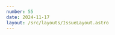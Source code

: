 ```yaml
---
number: 55
date: 2024-11-17
layout: /src/layouts/IssueLayout.astro
---
```



<Title title={`Issue ${frontmatter.number}`} date={frontmatter.date} />

<NewsletterSponsorSlot
  title="Product for Engineers: Flex your product muscles"
  url={`https://dub.link/ios-nov17?utm_campaign%3DiOS%20CI%20Newsletter%26utm_medium%3Dweb%26utm_source%3DiOS%20CI%20Newsletter%20Issue%20${frontmatter.number}%26utm_content%3D2024-11-17`}
  description="Product for Engineers is PostHog's newsletter dedicated to helping engineers improve their product skills.\nRead how to talk to users, build new features users love, and find product market fit. Subscribe for free to get curated advice on building great products, lessons (and mistakes) from building PostHog, and deep dives on top startups."
  image="https://d2thv89fb05cma.cloudfront.net/ioscinewsletter/images/posthog-product-for-engineers.webp"
/>

**🎉 2 Years of public speaking 🎉**

This week I had the chance to give the closing talk at the [Do iOS Conference](https://x.com/iOSConf) in Amsterdam and I wanted to take this opportunity to thank the organisers for putting on yet another wonderful edition of the conference.

[Do iOS](https://x.com/iOSConf) will always hold a very special place in my heart as it was at this same conference two years ago that I gave **my first ever public talk** and discovered **my passion for public speaking**.

Since then, I have given more than 10 talks at conferences all over the world, I have grown a lot as a speaker and I have met a lot of wonderful people in the process. In fact, it was at that same edition of Do iOS two years ago that I met my good friend and business partner [Hidde](https://x.com/hiddevdploeg), who I build the [NowPlaying](https://x.com/NowPlayingGold) and [Helm](https://x.com/helm_app) apps with.

Stepping out of my comfort zone and applying to speak at conferences has had an **incredible impact on my career**, has helped me build a network of **like-minded developers that I now collaborate with** and has allowed me to meet **people that I have always looked up to during my career**.

If you're thinking of applying to a conference but you are not quite sure wheter to do so, let me take take this opportunity and **encourage you to do so**!

Before I applied for my first conference, I **doubted myself a lot**, I always told myself *'I don't have enough experience'*, *'I am not as good as the other speakrs'* and *'No one will find my topics interesting'*. I **couldn't have been more wrong**, everyone in the community has **their own story to tell** or **their own spin on a topic to share**, regardless of their experience or background.

So if you want to apply to speak at a conference, leave all those doubts behind and just apply. I would also love to volunteer myself to help anyone **who is seeking feedback on their topics or call for papers**.

[P.S.: The slides for my talk at this year's Do iOS are now available!](https://speakerdeck.com/polpielladev/do-ios-24-ship-your-app-on-a-friday-dot-dot-dot-and-enjoy-your-weekend?utm_campaign%3DiOS%20CI%20Newsletter%26utm_medium%3Dweb%26utm_source%3DiOS%20CI%20Newsletter%20Issue%2055%26utm_content%3D2024-11-17)

<Providers />

## [🐙 Automating repository tasks with the GitHub CLI from GitHub Actions Workflows](https://www.polpiella.dev/how-to-use-the-github-cli-from-github-actions-workflows?utm_campaign%3DiOS%20CI%20Newsletter%26utm_medium%3Dweb%26utm_source%3DiOS%20CI%20Newsletter%20Issue%2055%26utm_content%3D2024-11-17)

This week I built an automation for [Antoine van der Lee](https://x.com/twannl)'s [appstoreconnect-swift-sdk](https://github.com/AvdLee/appstoreconnect-swift-sdk) library to periodically check for new versions of the **App Store Connect OpenAPI spec** and update the SDK's code when a newer spec is available.

The automation leverages the power of the **GitHub CLI** to make tasks such as **creating a Pull Request** with all the new code as simple as possible. If you'd like to learn how to automate GitHub tasks using **GitHub Actions** and the **GitHub CLI**, check out my latest article.  

## [⏭️ Bumping a Swift Package's version using Fastlane](https://nowham.dev/posts/fastlane-version-bump?utm_campaign%3DiOS%20CI%20Newsletter%26utm_medium%3Dweb%26utm_source%3DiOS%20CI%20Newsletter%20Issue%2055%26utm_content%3D2024-11-17)

This is a very special article for me to feature in the newsletter, not only because the topic is interesting and it is written very well, but because the author is my good friend [Noam Efergan](https://x.com/No_Wham).

[Noam](https://x.com/No_Wham) announced a couple of days ago that he was starting a blog and, as soon as he shared the first articles, I knew I wanted to feature one of them in this issue. The blog's content will revolve mainly around **CI/CD and mobile automation**, so make sure you follow him on social media and never miss an article!

In this article, [Noam](http://x.com/No_Wham) talks about how you can build a **small automation using fastlane** to easily bump the version of a Swift Package from the command-line.  

## [✍️ Step-by-step guide to automating app code signing using fastlane match](https://www.polpiella.dev/automate-code-signing-with-fastlane-match?utm_campaign%3DiOS%20CI%20Newsletter%26utm_medium%3Dweb%26utm_source%3DiOS%20CI%20Newsletter%20Issue%2055%26utm_content%3D2024-11-17)

Keeping your **provisioning profiles** and **signing certificates** in sync across your team is one of those processes that truly benefits from **automation**.

In this article, I show you how you can use [fastlane match](https://docs.fastlane.tools/actions/match/) to build an automation that **generates** and **syncs** a **single signing identity** for your whole team.

## [⎈ Nominate your app for App Store featuring!](https://x.com/helm_app/status/1856722621326405804?utm_campaign%3DiOS%20CI%20Newsletter%26utm_medium%3Dweb%26utm_source%3DiOS%20CI%20Newsletter%20Issue%2055%26utm_content%3D2024-11-17)

On the 12th of November, Apple announced a new App Store Connect feature that allows developers to **share their app to be considered for featuring in the App Store** called nominations.

When we heard about this annoucement, and despite the fact that the App Store Connect API has no endpoint for nominations yet, we quickly started working on a new Helm feature **that simplifies the process of nominating your apps**. We are very happy to announce that the new feature **is available from version 1.4 of Helm**, so make sure you download the app and start sharing your nominations with the App Store team in **the easiest way possible**.  

## [🚨 GitHub Actions list of upcoming breaking changes](https://github.blog/changelog/2024-11-05-notice-of-breaking-changes-for-github-actions?utm_campaign%3DiOS%20CI%20Newsletter%26utm_medium%3Dweb%26utm_source%3DiOS%20CI%20Newsletter%20Issue%2055%26utm_content%3D2024-11-17)

Earlier this month, **GitHub** announced a number of **breaking changes** coming to **GitHub Actions**.

Among these breaking changes, there are a few that are **particularly important** to any Apple app developers using GitHub's CI/CD service:

*   Version 3 of the artifcats action will **stop working soon**.
*   Changes to **workflow validation for pull requests** from forked repositories.
*   New **webhook rate limits**.

If any of these changes look particularly important to you, make sure you read the announcement to get thefull context.

## [📦 Bitrise Release Management is now CI agnostic!](https://bitrise.io/blog/post/bitrise-release-management-introduces-ci-agnostic-distribution-tool-for-testing-and-releasing-to-stores?utm_campaign%3DiOS%20CI%20Newsletter%26utm_medium%3Dweb%26utm_source%3DiOS%20CI%20Newsletter%20Issue%2055%26utm_content%3D2024-11-17)

[Bitrise](https://x.com/bitrise) built their own **Release Management platform** back in 2022 and, since its introduction, it was tightly coupled to [Bitrise](http://x.com/bitrise)'s CI/CD service as no other alternatives were available.

That all changed earlier this month, when [Bitrise](http://x.com/bitrise) announced that their **Release Management** feature is now **CI agnostic** and can work with **any CI tool**.